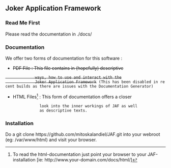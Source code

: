 == Joker Application Framework ==

=== Read Me First ===

Please read the documentation in ./docs/

=== Documentation ===

We offer two forms of documentation for this software :

* <strike>PDF File : This file contains in (hopefully) descriptive
              ways, how to use and interact with the
              Joker Application Framework</strike> (This has been disabled in recent builds as there are issues with the Documentation Generator)
* HTML Files<ref>To read the html-documentation just point your browser to your JAF-installation [ie: ht<span>tp://</span>www.your-domain.com/docs/html/]</ref> : This form of documentation offers a closer
                look into the inner workings of JAF as well
                as descriptive texts.

=== Installation ===

Do a <nowiki>git clone https://github.com/mitoskalandiel/JAF.git</nowiki>
into your webroot (eg: /var/www/html) and visit your browser.


